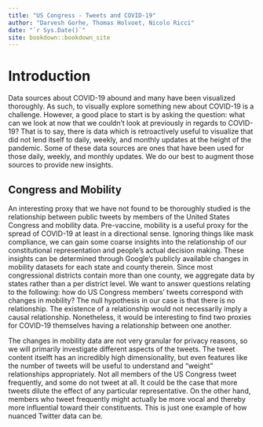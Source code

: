```yaml
--- 
title: "US Congress - Tweets and COVID-19"
author: "Darvesh Gorhe, Thomas Holvoet, Nicolo Ricci"
date: "`r Sys.Date()`"
site: bookdown::bookdown_site
---
```


# Introduction
Data sources about COVID-19 abound and many have been visualized thoroughly. As such, to visually explore something new about COVID-19 is a challenge. However, a good place to start is by asking the question: what can we look at now that we couldn't look at previously in regards to COVID-19? That is to say, there is data which is retroactively useful to visualize that did not lend itself to daily, weekly, and monthly updates at the height of the pandemic. Some of these data sources are ones that have been used for those daily, weekly, and monthly updates. We do our best to augment those sources to provide new insights.

## Congress and Mobility
An interesting proxy that we have not found to be thoroughly studied is the relationship between public tweets by members of the United States Congress and mobility data. Pre-vaccine, mobility is a useful proxy for the spread of COVID-19 at least in a directional sense. Ignoring things like mask compliance, we can gain some coarse insights into the relationship of our constitutional representation and people's actual decision making. These insights can be determined through Google's publicly available changes in mobility datasets for each state and county therein. Since most congressional districts contain more than one county, we aggregate data by states rather than a per district level. We want to answer questions relating to the following: how do US Congress members' tweets correspond with changes in mobility? The null hypothesis in our case is that there is no relationship. The existence of a relationship would not necessarily imply a causal relationship. Nonetheless, it would be interesting to find two proxies for COVID-19 themselves having a relationship between one another.

The changes in mobility data are not very granular for privacy reasons, so we will primarily investigate different aspects of the tweets. The tweet content itselft has an incredibly high dimensionality, but even features like the number of tweets will be useful to understand and "weight" relationships appropriately. Not all members of the US Congress tweet frequently, and some do not tweet at all. It could be the case that more tweets dilute the effect of any particular representative. On the other hand, members who tweet frequently might actually be more vocal and thereby more influential toward their constituents. This is just one example of how nuanced Twitter data can be. 


